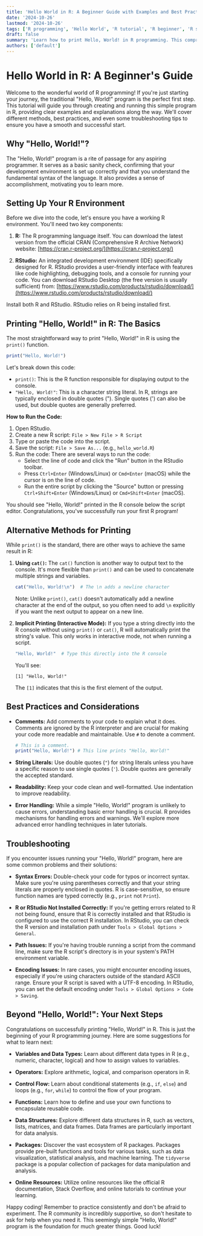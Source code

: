 ```yaml
---
title: 'Hello World in R: A Beginner Guide with Examples and Best Practices'
date: '2024-10-26'
lastmod: '2024-10-26'
tags: ['R programming', 'Hello World', 'R tutorial', 'R beginner', 'R syntax', 'R examples', 'R introduction', 'R programming language', 'R environment', 'RStudio']
draft: false
summary: 'Learn how to print Hello, World! in R programming. This comprehensive guide covers the fundamentals, different methods, best practices, and troubleshooting tips for beginners. Start your R journey today!'
authors: ['default']
---
```


# Hello World in R: A Beginner's Guide

Welcome to the wonderful world of R programming! If you're just starting your journey, the traditional "Hello, World!" program is the perfect first step. This tutorial will guide you through creating and running this simple program in R, providing clear examples and explanations along the way. We'll cover different methods, best practices, and even some troubleshooting tips to ensure you have a smooth and successful start.

## Why "Hello, World!"?

The "Hello, World!" program is a rite of passage for any aspiring programmer. It serves as a basic sanity check, confirming that your development environment is set up correctly and that you understand the fundamental syntax of the language. It also provides a sense of accomplishment, motivating you to learn more.

## Setting Up Your R Environment

Before we dive into the code, let's ensure you have a working R environment.  You'll need two key components:

1.  **R:** The R programming language itself. You can download the latest version from the official CRAN (Comprehensive R Archive Network) website: [https://cran.r-project.org/](https://cran.r-project.org/)

2.  **RStudio:** An integrated development environment (IDE) specifically designed for R. RStudio provides a user-friendly interface with features like code highlighting, debugging tools, and a console for running your code. You can download RStudio Desktop (the free version is usually sufficient) from: [https://www.rstudio.com/products/rstudio/download/](https://www.rstudio.com/products/rstudio/download/)

Install both R and RStudio.  RStudio relies on R being installed first.

## Printing "Hello, World!" in R: The Basics

The most straightforward way to print "Hello, World!" in R is using the `print()` function.

```R
print("Hello, World!")
```

Let's break down this code:

*   `print()`:  This is the R function responsible for displaying output to the console.
*   `"Hello, World!"`:  This is a character string literal.  In R, strings are typically enclosed in double quotes (").  Single quotes (') can also be used, but double quotes are generally preferred.

**How to Run the Code:**

1.  Open RStudio.
2.  Create a new R script:  `File > New File > R Script`
3.  Type or paste the code into the script.
4.  Save the script: `File > Save As...` (e.g., `hello_world.R`)
5.  Run the code:  There are several ways to run the code:
    *   Select the line of code and click the "Run" button in the RStudio toolbar.
    *   Press `Ctrl+Enter` (Windows/Linux) or `Cmd+Enter` (macOS) while the cursor is on the line of code.
    *   Run the entire script by clicking the "Source" button or pressing `Ctrl+Shift+Enter` (Windows/Linux) or `Cmd+Shift+Enter` (macOS).

You should see "Hello, World!" printed in the R console below the script editor.  Congratulations, you've successfully run your first R program!

## Alternative Methods for Printing

While `print()` is the standard, there are other ways to achieve the same result in R:

1.  **Using `cat()`:** The `cat()` function is another way to output text to the console.  It's more flexible than `print()` and can be used to concatenate multiple strings and variables.

    ```R
    cat("Hello, World!\n")  # The \n adds a newline character
    ```

    Note: Unlike `print()`, `cat()` doesn't automatically add a newline character at the end of the output, so you often need to add `\n` explicitly if you want the next output to appear on a new line.

2.  **Implicit Printing (Interactive Mode):**  If you type a string directly into the R console without using `print()` or `cat()`, R will automatically print the string's value. This only works in interactive mode, not when running a script.

    ```R
    "Hello, World!"  # Type this directly into the R console
    ```

    You'll see:

    ```
    [1] "Hello, World!"
    ```

    The `[1]` indicates that this is the first element of the output.

## Best Practices and Considerations

*   **Comments:**  Add comments to your code to explain what it does.  Comments are ignored by the R interpreter and are crucial for making your code more readable and maintainable. Use `#` to denote a comment.

    ```R
    # This is a comment.
    print("Hello, World!") # This line prints "Hello, World!"
    ```

*   **String Literals:**  Use double quotes (`"`) for string literals unless you have a specific reason to use single quotes (`'`). Double quotes are generally the accepted standard.

*   **Readability:**  Keep your code clean and well-formatted. Use indentation to improve readability.

*   **Error Handling:**  While a simple "Hello, World!" program is unlikely to cause errors, understanding basic error handling is crucial.  R provides mechanisms for handling errors and warnings.  We'll explore more advanced error handling techniques in later tutorials.

## Troubleshooting

If you encounter issues running your "Hello, World!" program, here are some common problems and their solutions:

*   **Syntax Errors:**  Double-check your code for typos or incorrect syntax. Make sure you're using parentheses correctly and that your string literals are properly enclosed in quotes. R is case-sensitive, so ensure function names are typed correctly (e.g., `print` not `Print`).

*   **R or RStudio Not Installed Correctly:** If you're getting errors related to R not being found, ensure that R is correctly installed and that RStudio is configured to use the correct R installation.  In RStudio, you can check the R version and installation path under `Tools > Global Options > General`.

*   **Path Issues:** If you're having trouble running a script from the command line, make sure the R script's directory is in your system's PATH environment variable.

*   **Encoding Issues:** In rare cases, you might encounter encoding issues, especially if you're using characters outside of the standard ASCII range.  Ensure your R script is saved with a UTF-8 encoding.  In RStudio, you can set the default encoding under `Tools > Global Options > Code > Saving`.

## Beyond "Hello, World!": Your Next Steps

Congratulations on successfully printing "Hello, World!" in R.  This is just the beginning of your R programming journey. Here are some suggestions for what to learn next:

*   **Variables and Data Types:**  Learn about different data types in R (e.g., numeric, character, logical) and how to assign values to variables.

*   **Operators:**  Explore arithmetic, logical, and comparison operators in R.

*   **Control Flow:**  Learn about conditional statements (e.g., `if`, `else`) and loops (e.g., `for`, `while`) to control the flow of your program.

*   **Functions:**  Learn how to define and use your own functions to encapsulate reusable code.

*   **Data Structures:**  Explore different data structures in R, such as vectors, lists, matrices, and data frames.  Data frames are particularly important for data analysis.

*   **Packages:**  Discover the vast ecosystem of R packages.  Packages provide pre-built functions and tools for various tasks, such as data visualization, statistical analysis, and machine learning.  The `tidyverse` package is a popular collection of packages for data manipulation and analysis.

*   **Online Resources:**  Utilize online resources like the official R documentation, Stack Overflow, and online tutorials to continue your learning.

Happy coding! Remember to practice consistently and don't be afraid to experiment. The R community is incredibly supportive, so don't hesitate to ask for help when you need it. This seemingly simple "Hello, World!" program is the foundation for much greater things. Good luck!
